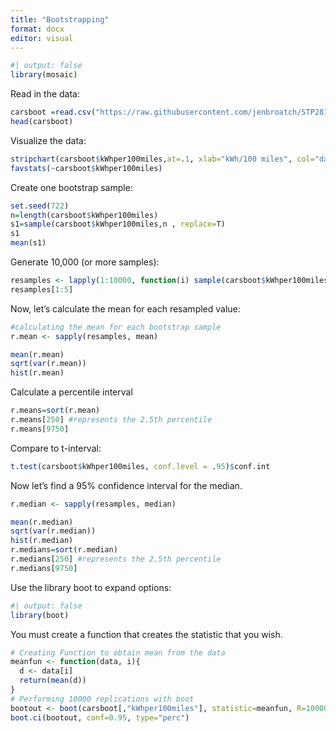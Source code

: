 ---
title: "Bootstrapping"
format: docx
editor: visual
---

```{r}
#| output: false
library(mosaic)
```

Read in the data:

```{r}
carsboot =read.csv("https://raw.githubusercontent.com/jenbroatch/STP281/master/carsboot.csv") 
head(carsboot)
```

Visualize the data:

```{r}
stripchart(carsboot$kWhper100miles,at=.1, xlab="kWh/100 miles", col="darkgreen", method = "stack", offset = .5, pch=19)
favstats(~carsboot$kWhper100miles)
```

Create one bootstrap sample:

```{r}

set.seed(722)
n=length(carsboot$kWhper100miles)
s1=sample(carsboot$kWhper100miles,n , replace=T)
s1
mean(s1)

```

Generate 10,000 (or more samples):

```{r}
resamples <- lapply(1:10000, function(i) sample(carsboot$kWhper100miles, replace = T))
resamples[1:5]

```

Now, let's calculate the mean for each resampled value:

```{r}

#calculating the mean for each bootstrap sample
r.mean <- sapply(resamples, mean)

mean(r.mean)
sqrt(var(r.mean))
hist(r.mean)
```

Calculate a percentile interval

```{r}
r.means=sort(r.mean)
r.means[250] #represents the 2.5th percentile
r.means[9750]

```

Compare to t-interval:

```{r}
t.test(carsboot$kWhper100miles, conf.level = .95)$conf.int


```

Now let's find a 95% confidence interval for the median.

```{r}
r.median <- sapply(resamples, median)

mean(r.median)
sqrt(var(r.median))
hist(r.median)
r.medians=sort(r.median)
r.medians[250] #represents the 2.5th percentile
r.medians[9750]
```

Use the library boot to expand options:

```{r}
#| output: false
library(boot) 
```

You must create a function that creates the statistic that you wish.

```{r}
# Creating Function to obtain mean from the data
meanfun <- function(data, i){
  d <- data[i]
  return(mean(d))   
}
# Performing 10000 replications with boot 
bootout <- boot(carsboot[,"kWhper100miles"], statistic=meanfun, R=10000)
boot.ci(bootout, conf=0.95, type="perc")


```
